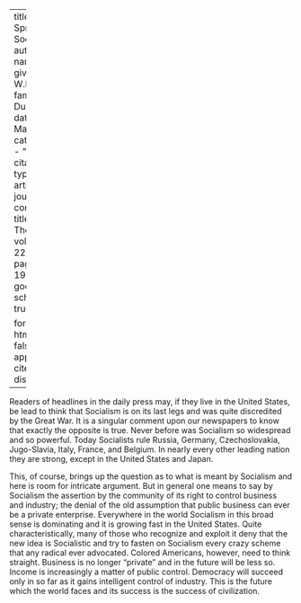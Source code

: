 
---
title: 'The Spread of Socialism'
author:
  - name:
      given: W.E.B.
      family: Du Bois
date: Mar. 1921
categories: 
  - ""
citation: 
  type: article-journal
  container-title: The Crisis
  volume: 22
  issue: 5
  page: 199-200
google-scholar: true

format:
  html:
    toc: false
    appendix-cite-as: display
---



Readers of headlines in the daily press may, if they live in the United States, be lead to think that Socialism is on its last legs and was quite discredited by the Great War. It is a singular comment upon our newspapers to know that exactly the opposite is true. Never before was Socialism so widespread and so powerful. Today Socialists rule Russia, Germany, Czechoslovakia, Jugo-Slavia, Italy, France, and Belgium. In nearly every other leading nation they are strong, except in the United States and Japan.

This, of course, brings up the question as to what is meant by Socialism and here is room for intricate argument. But in general one means to say by Socialism the assertion by the community of its right to control business and industry; the denial of the old assumption that public business can ever be a private enterprise. Everywhere in the world Socialism in this broad sense is dominating and it is growing fast in the United States. Quite characteristically, many of those who recognize and exploit it deny that the new idea is Socialistic and try to fasten on Socialism every crazy scheme that any radical ever advocated. Colored Americans, however, need to think straight. Business is no longer "private" and in the future will be less so. Income is increasingly a matter of public control. Democracy will succeed only in so far as it gains intelligent control of industry. This is the future which the world faces and its success is the success of civilization.

